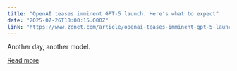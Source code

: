 ```yaml
---
title: "OpenAI teases imminent GPT-5 launch. Here's what to expect"
date: "2025-07-26T10:00:15.000Z"
link: "https://www.zdnet.com/article/openai-teases-imminent-gpt-5-launch-heres-what-to-expect/"
---
```


Another day, another model.

[Read more](https://www.zdnet.com/article/openai-teases-imminent-gpt-5-launch-heres-what-to-expect/)
